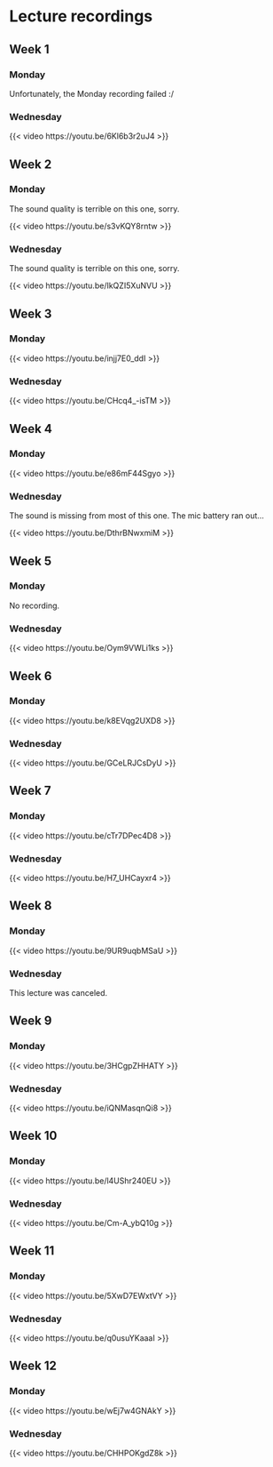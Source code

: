 # Lecture recordings {.unnumbered}

## Week 1 {.unnumbered}

### Monday {.unnumbered}

Unfortunately, the Monday recording failed :/

### Wednesday {.unnumbered}

{{< video https://youtu.be/6Kl6b3r2uJ4 >}}

## Week 2 {.unnumbered}

### Monday {.unnumbered}

The sound quality is terrible on this one, sorry.

{{< video https://youtu.be/s3vKQY8rntw >}}

### Wednesday {.unnumbered}

The sound quality is terrible on this one, sorry.

{{< video https://youtu.be/IkQZI5XuNVU >}}

## Week 3 {.unnumbered}

### Monday {.unnumbered}

{{< video https://youtu.be/injj7E0_ddI >}}
 
### Wednesday {.unnumbered}

{{< video https://youtu.be/CHcq4_-isTM >}}

## Week 4 {.unnumbered}

### Monday {.unnumbered}

{{< video https://youtu.be/e86mF44Sgyo >}}

### Wednesday {.unnumbered}

The sound is missing from most of this one. The mic battery ran out...

{{< video https://youtu.be/DthrBNwxmiM >}}

## Week 5 {.unnumbered}

### Monday {.unnumbered}

No recording.

<!-- 
{{< video https://youtu.be/ >}}
 -->

### Wednesday {.unnumbered}

{{< video https://youtu.be/Oym9VWLi1ks >}}

## Week 6 {.unnumbered}

### Monday {.unnumbered}

{{< video https://youtu.be/k8EVqg2UXD8 >}}

### Wednesday {.unnumbered}

{{< video https://youtu.be/GCeLRJCsDyU >}}


## Week 7 {.unnumbered}

### Monday {.unnumbered}

{{< video https://youtu.be/cTr7DPec4D8 >}}


### Wednesday {.unnumbered}

{{< video https://youtu.be/H7_UHCayxr4 >}}


## Week 8 {.unnumbered}

### Monday {.unnumbered}

{{< video https://youtu.be/9UR9uqbMSaU >}}

 
### Wednesday {.unnumbered}

This lecture was canceled.


## Week 9 {.unnumbered}

### Monday {.unnumbered}

{{< video https://youtu.be/3HCgpZHHATY >}}


### Wednesday {.unnumbered}

{{< video https://youtu.be/iQNMasqnQi8 >}}

## Week 10 {.unnumbered}

### Monday {.unnumbered}

{{< video https://youtu.be/l4UShr240EU >}}

### Wednesday {.unnumbered}

{{< video https://youtu.be/Cm-A_ybQ10g >}}


## Week 11 {.unnumbered}

### Monday {.unnumbered}

{{< video https://youtu.be/5XwD7EWxtVY >}}

### Wednesday {.unnumbered}

{{< video https://youtu.be/q0usuYKaaaI >}}


## Week 12 {.unnumbered}

### Monday {.unnumbered}

{{< video https://youtu.be/wEj7w4GNAkY >}}

### Wednesday {.unnumbered}

{{< video https://youtu.be/CHHPOKgdZ8k >}}

<!--

## Week 13 {.unnumbered}

### Monday {.unnumbered}

{{< video https://youtu.be/ >}}


### Wednesday {.unnumbered}

{{< video https://youtu.be/ >}}


## Week 14 {.unnumbered}

### Monday {.unnumbered}

{{< video https://youtu.be/ >}}


### Wednesday {.unnumbered}

{{< video https://youtu.be/ >}}

 -->
